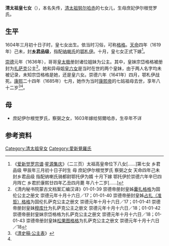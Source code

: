 {{東亞女性歷史人物
| 名稱=
| 身份=[[清朝|清朝]][[皇女|皇女]]
| 畫像=
| 說明=
| 姓=爱新觉罗
| 名=
| 封爵=[[乡君|乡君]]
| 位號=
| 封號=
| 出生年=1604年
| 逝世年=1685年
| 諡號=
| 墳墓=
| 父親=[[努尔哈赤|清太祖]]
| 同胞兄弟=
| 母親=[[伊尔根觉罗氏|伊尔根觉罗氏]]
|}}
'''清太祖皇七女'''（{{bd|1604年||1685年||catIdx=7}}），本名失传，[[努尔哈赤|清太祖努尔哈赤]]的七女儿，生母庶妃伊尔根觉罗氏。
==生平==

1604年三月初十日子时，皇七女出生。依当时习俗，可称[[格格|格格]]。[[天命_(后金)|天命]]四年（1619年）己未，封'''[[乡君|乡君]]品级'''，指配[[纳喇氏|纳喇氏]]的[[鄂札伊|鄂札伊]]。十月，皇七女正式下嫁<ref name="a1">《[[爱新觉罗宗谱|爱新觉罗宗谱]]·[[星源集庆|星源集庆]]》（二三页）太祖高皇帝位下八女[……]第七女 乡君品级 甲辰年三月初十日子时生 母 庶妃伊尔根觉罗氏 察弼之女 天命四年己未 封乡君品级 指配纳喇氏骑都尉鄂托伊为婿 十月下嫁 鄂托伊於崇德六年辛巳四月阵亡 乡君於康熙廿四年乙丑四月薨 年八十二岁[……]</ref>。

[[崇德|崇德]]元年（1636年），哥哥[[皇太极|皇太极]]册封诸位姐妹为公主。其中，皇妹宗岱格格被册封为[[扎萨克|扎萨克]]公主<ref>《清内秘书院蒙古文档案汇编汉译》01-01-39  崇德帝册封皇姊[[端莊固倫公主|囊扎格格]]为固伦公主之册文 崇德元年十月十六日／17；01-01-40  崇德帝册封皇姊[[嫩哲格格|占扎（准哲）格格]]为固伦扎萨克公主之册文 崇德元年十月十六日／17；01-01-41  崇德帝册封皇妹[[穆库什|穆库什]]为扎萨克公主之册文 崇德元年十月十六日／18；01-01-42  崇德帝册封皇妹宗岱格格为扎萨克公主之册文 崇德元年十月十六日／18；01-01-43  崇德帝册封皇妹[[松古图|松果图格格]]为扎萨克公主之册文 崇德元年十月十六日／18</ref>。她和异母姐[[清太祖皇六女|皇六女]]是当时在世的两个皇妹，由于两人名字均未被记录，未知宗岱格格是她，还是皇六女。崇德六年（1641年）四月，鄂札伊战死。[[康熙|康熙]]二十四年（1685年）七月，她作为当时[[康熙帝|康熙帝]]的七姑祖母去世，享年八十二岁<ref>《[[s:清史稿/卷166|清史稿·公主表]]》</ref><ref name=a1/>。

==母==

* 庶妃伊尔根觉罗氏，察弼之女，1603年嫁给努爾哈赤，生卒年不详

==参考资料==
<div style="font-size:small" class="references-2column"> 
<references />
</div>

{{清太祖皇室}}
[[Category:清太祖皇女|Category:清太祖皇女]]
[[Category:愛新覺羅氏|Category:愛新覺羅氏]]